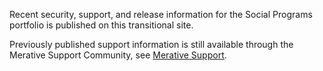 
Recent security, support, and release information for the Social Programs portfolio is published on this transitional site.

Previously published support information is still available through the Merative Support Community, see [Merative Support](https://www.merative.com/support/social-program-management-support-details).

<!-- <Row className="resource-card-group">
<Column colMd={4} colLg={4} noGutterSm>

<ResourceCard
    color="dark"
    title="Curam Social Program Management"
    subTitle="Product"
    actionIcon="arrowRight"
    href="/spm">

</ResourceCard>

</Column>
<Column colMd={4} colLg={4} noGutterSm>

<ResourceCard
    color="dark"
    title="Watson Care Manager"
    subTitle="Product"
    actionIcon="arrowRight"
    href="/wcm">

</ResourceCard>

</Column>
</Row> -->
